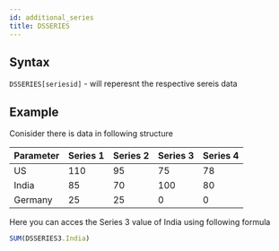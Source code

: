 ```yaml
---
id: additional_series
title: DSSERIES
---
```


## Syntax

`DSSERIES[seriesid]` - will reperesnt the respective sereis data

## Example

Conisider there is data in following structure 

| Parameter          | Series 1 | Series 2 |Series 3  |Series 4  |
|--------------------|--------|--------|--------|--------|
| US                 | 110    | 95     | 75     | 78     |
| India              | 85     | 70     | 100    | 80     |
| Germany            | 25     | 25     | 0      | 0      |

Here you can acces the Series 3 value of India using following formula
```javascript
SUM(DSSERIES3.India)
```

